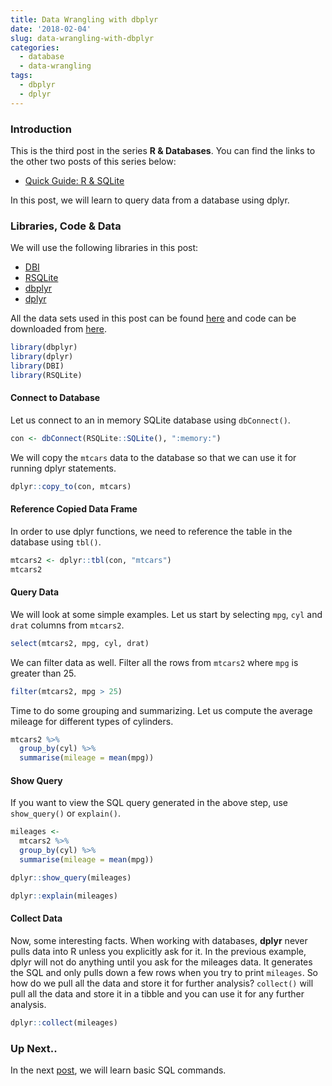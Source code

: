 ```yaml
---
title: Data Wrangling with dbplyr
date: '2018-02-04'
slug: data-wrangling-with-dbplyr
categories:
  - database
  - data-wrangling
tags:
  - dbplyr
  - dplyr
---
```


### Introduction

This is the third post in the series **R & Databases**. You can find the links to the other two posts of this series below:

- [Quick Guide: R & SQLite](https://blog.aravindhebbali.com/2017/12/25/quick-guide-r-sqlite/)

In this post, we will learn to query data from a database using dplyr.

### Libraries, Code & Data

We will use the following libraries in this post:

- [DBI](http://readr.tidyverse.org/)
- [RSQLite](https://rstats-db.github.io/RSQLite/)
- [dbplyr](http://dbplyr.tidyverse.org/)
- [dplyr](http://dplyr.tidyverse.org/)

All the data sets used in this post can be found [here](https://github.com/rsquaredacademy/datasets) and code can be downloaded from [here](https://gist.github.com/rsquaredacademy/f5ee72cee9ab3256230cdedecd3ef25b).


```r
library(dbplyr)
library(dplyr)
library(DBI)
library(RSQLite)
```

#### Connect to Database

Let us connect to an in memory SQLite database using `dbConnect()`.

```r
con <- dbConnect(RSQLite::SQLite(), ":memory:")
```

We will copy the `mtcars` data to the database so that we can use it for running
dplyr statements.

```r
dplyr::copy_to(con, mtcars)
```

#### Reference Copied Data Frame

In order to use dplyr functions, we need to reference the table in the database using
`tbl()`.

```r
mtcars2 <- dplyr::tbl(con, "mtcars")
mtcars2
```

#### Query Data 

We will look at some simple examples. Let us start by selecting `mpg`, `cyl` and `drat` 
columns from `mtcars2`.

```r
select(mtcars2, mpg, cyl, drat)
```

We can filter data as well. Filter all the rows from `mtcars2` where `mpg` is 
greater than 25.

```r
filter(mtcars2, mpg > 25)
```

Time to do some grouping and summarizing. Let us compute the average mileage for
different types of cylinders.

```r
mtcars2 %>%
  group_by(cyl) %>%
  summarise(mileage = mean(mpg))
```

#### Show Query

If you want to view the SQL query generated in the above step, use `show_query()` or `explain()`.

```r
mileages <- 
  mtcars2 %>%
  group_by(cyl) %>%
  summarise(mileage = mean(mpg))

dplyr::show_query(mileages)

dplyr::explain(mileages)
```

#### Collect Data

Now, some interesting facts. When working with databases, **dplyr** never pulls data into R unless you explicitly ask for it. In the previous example, dplyr will not do anything until you ask for the mileages data. It generates the SQL and only pulls down a few rows when you try to print `mileages`. 
So how do we pull all the data and store it for further analysis? `collect()` will pull all 
the data and store it in a tibble and you can use it for any further analysis.

```r
dplyr::collect(mileages)
```

### Up Next..

In the next [post](), we will learn basic SQL commands.

